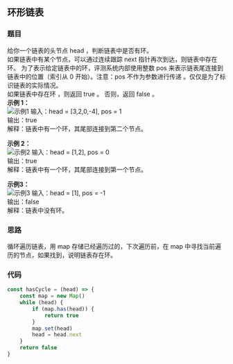 ## 环形链表
<TitleMsg
    link='https://leetcode.cn/problems/linked-list-cycle/description/'
    level='easy'
    title='No.141 环形链表'
/>

### 题目
给你一个链表的头节点 head ，判断链表中是否有环。  
如果链表中有某个节点，可以通过连续跟踪 next 指针再次到达，则链表中存在环。 为了表示给定链表中的环，评测系统内部使用整数 pos 来表示链表尾连接到链表中的位置（索引从 0 开始）。注意：pos 不作为参数进行传递 。仅仅是为了标识链表的实际情况。  
如果链表中存在环 ，则返回 true 。 否则，返回 false 。  
**示例 1：**  
![示例1](https://assets.leetcode-cn.com/aliyun-lc-upload/uploads/2018/12/07/circularlinkedlist.png)
输入：head = [3,2,0,-4], pos = 1  
输出：true  
解释：链表中有一个环，其尾部连接到第二个节点。  

**示例 2：**  
![示例2](https://assets.leetcode-cn.com/aliyun-lc-upload/uploads/2018/12/07/circularlinkedlist_test2.png)
输入：head = [1,2], pos = 0  
输出：true  
解释：链表中有一个环，其尾部连接到第一个节点。  

**示例3：**  
![示例3](https://assets.leetcode-cn.com/aliyun-lc-upload/uploads/2018/12/07/circularlinkedlist_test3.png)
输入：head = [1], pos = -1  
输出：false  
解释：链表中没有环。  

### 思路
循环遍历链表，用 map 存储已经遍历过的，下次遍历前，在 map 中寻找当前遍历的节点，如果找到，说明链表存在环。

### 代码
```javascript
const hasCycle = (head) => {
    const map = new Map()
    while (head) {
        if (map.has(head)) {
            return true
        }
        map.set(head)
        head = head.next
    }
    return false
}
```
